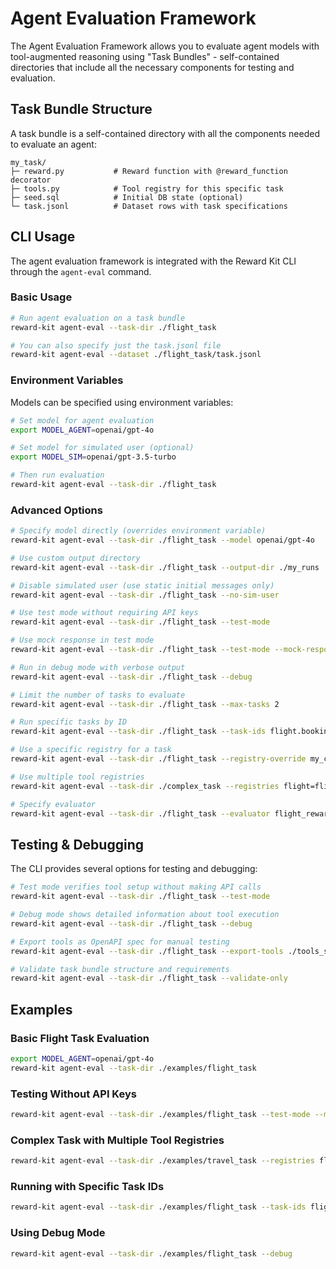 # Agent Evaluation Framework

The Agent Evaluation Framework allows you to evaluate agent models with tool-augmented reasoning using "Task Bundles" - self-contained directories that include all the necessary components for testing and evaluation.

## Task Bundle Structure

A task bundle is a self-contained directory with all the components needed to evaluate an agent:

```
my_task/
├─ reward.py           # Reward function with @reward_function decorator
├─ tools.py            # Tool registry for this specific task
├─ seed.sql            # Initial DB state (optional)
└─ task.jsonl          # Dataset rows with task specifications
```

## CLI Usage

The agent evaluation framework is integrated with the Reward Kit CLI through the `agent-eval` command.

### Basic Usage

```bash
# Run agent evaluation on a task bundle
reward-kit agent-eval --task-dir ./flight_task

# You can also specify just the task.jsonl file
reward-kit agent-eval --dataset ./flight_task/task.jsonl
```

### Environment Variables

Models can be specified using environment variables:

```bash
# Set model for agent evaluation
export MODEL_AGENT=openai/gpt-4o

# Set model for simulated user (optional)
export MODEL_SIM=openai/gpt-3.5-turbo

# Then run evaluation
reward-kit agent-eval --task-dir ./flight_task
```

### Advanced Options

```bash
# Specify model directly (overrides environment variable)
reward-kit agent-eval --task-dir ./flight_task --model openai/gpt-4o

# Use custom output directory
reward-kit agent-eval --task-dir ./flight_task --output-dir ./my_runs

# Disable simulated user (use static initial messages only)
reward-kit agent-eval --task-dir ./flight_task --no-sim-user

# Use test mode without requiring API keys
reward-kit agent-eval --task-dir ./flight_task --test-mode

# Use mock response in test mode
reward-kit agent-eval --task-dir ./flight_task --test-mode --mock-response

# Run in debug mode with verbose output
reward-kit agent-eval --task-dir ./flight_task --debug

# Limit the number of tasks to evaluate
reward-kit agent-eval --task-dir ./flight_task --max-tasks 2

# Run specific tasks by ID
reward-kit agent-eval --task-dir ./flight_task --task-ids flight.booking.001,flight.booking.002

# Use a specific registry for a task
reward-kit agent-eval --task-dir ./flight_task --registry-override my_custom_tools.flight_tools

# Use multiple tool registries
reward-kit agent-eval --task-dir ./complex_task --registries flight=flight_tools,hotel=hotel_tools

# Specify evaluator
reward-kit agent-eval --task-dir ./flight_task --evaluator flight_reward.success_evaluator
```

## Testing & Debugging

The CLI provides several options for testing and debugging:

```bash
# Test mode verifies tool setup without making API calls
reward-kit agent-eval --task-dir ./flight_task --test-mode

# Debug mode shows detailed information about tool execution
reward-kit agent-eval --task-dir ./flight_task --debug

# Export tools as OpenAPI spec for manual testing
reward-kit agent-eval --task-dir ./flight_task --export-tools ./tools_spec

# Validate task bundle structure and requirements
reward-kit agent-eval --task-dir ./flight_task --validate-only
```

## Examples

### Basic Flight Task Evaluation

```bash
export MODEL_AGENT=openai/gpt-4o
reward-kit agent-eval --task-dir ./examples/flight_task
```

### Testing Without API Keys

```bash
reward-kit agent-eval --task-dir ./examples/flight_task --test-mode --mock-response
```

### Complex Task with Multiple Tool Registries

```bash
reward-kit agent-eval --task-dir ./examples/travel_task --registries flight=flight_tools,hotel=hotel_tools
```

### Running with Specific Task IDs

```bash
reward-kit agent-eval --task-dir ./examples/flight_task --task-ids flight.booking.001,flight.booking.002
```

### Using Debug Mode

```bash
reward-kit agent-eval --task-dir ./examples/flight_task --debug
```